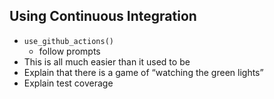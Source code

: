## Using Continuous Integration

- `use_github_actions()`
  - follow prompts
- This is all much easier than it used to be
- Explain that there is a game of "watching the green lights"
- Explain test coverage

